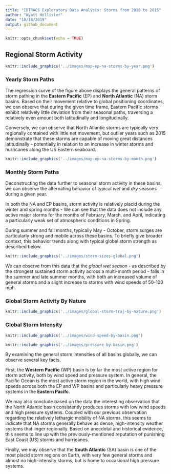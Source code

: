 ---
title: "IBTRACS Exploratory Data Analysis: Storms from 2010 to 2015"
author: "Wyatt Hollister"
date: "10/18/2019"
output: github_document
---

```{r setup, include=FALSE}
knitr::opts_chunk$set(echo = TRUE)
```





## Regional Storm Activity


```{r, echo = FALSE}
knitr::include_graphics('../images/map-ep-na-storms-by-year.png')
```

### Yearly Storm Paths

The regression curve of the figure above displays the general patterns of storm pathing in the **Eastern Pacific** (EP) and **North Atlantic** (NA) storm basins. Based on their movement relative to global positioning coordinates, we can observe that during the given time frame, Eastern Pacific storms exhibit relatively little deviation from their seasonal paths, traversing a relatively even amount both latitudinally and longitudinally. 

Conversely, we can observe that North Atlantic storms are typically very regionally contained with little net movement, but outlier years such as 2015 demonstrate that these storms are capable of moving great distances latitudinally - potentially in relation to an increase in winter storms and hurricanes along the US Eastern seaboard.





```{r, echo = FALSE}
knitr::include_graphics('../images/map-ep-na-storms-by-month.png')
```

### Monthly Storm Paths

Deconstructing the data further to seasonal storm activity in these basins, we can observe the alternating behavior of typical *wet* and *dry* seasons during a given year. 

In both the NA and EP basins, storm activity is relatively placid during the winter and spring months - We can see that the data does not include any active major storms for the months of February, March, and April, indicating a particularly weak set of atmospheric conditions in Spring.

During summer and fall months, typically May - October, storm surges are particularly strong and mobile across these basins. To briefly give broader context, this behavior trends along with typical global storm strength as described below.

```{r, echo = FALSE}
knitr::include_graphics('../images/storm-sizes-global.png')
```

We can observe from this data that the *global wet season* - as described by the strongest sustained storm activity across a multi-month period - falls in the summer and late summer months, with both an increased volume of general storms and a slight increase to storms with wind speeds of 50-100 mph.


### Global Storm Activity By Nature

```{r, echo = FALSE}
knitr::include_graphics('../images/global-storm-traj-by-nature.png')
```



### Global Storm Intensity

```{r, echo = FALSE}
knitr::include_graphics('../images/wind-speed-by-basin.png')
```

```{r, echo = FALSE}
knitr::include_graphics('../images/pressure-by-basin.png')
```


By examining the general storm intensities of all basins globally, we can observe several key facts.

First, the **Western Pacific** (WP) basin is by far the most active region for storm activity, both by wind speed and pressure system. In general, the Pacific Ocean is the most active storm region in the world, with high wind speeds across both the EP and WP basins and particularly heavy pressure systems in the **Eastern Pacifc**.

We may also conclude based on the data the interesting observation that the North Atlantic basin consistently produces storms with low wind speeds and high pressure systems. Coupled with our previous observation regarding the relatively lethargic mobility of NA storms, this seems to indicate that NA storms generally behave as dense, high-intensity weather systems that linger regionally. Based on anecdotal and historical evidence, this seems to line up with the previously-mentioned reputation of punishing East Coast (US) storms and hurricanes.

Finally, we may observe that the **South Atlantic** (SA) basin is one of the most placid storm regions on Earth, with very few general storms and almost no high-intensity storms, but is home to occasional high pressure systems.

